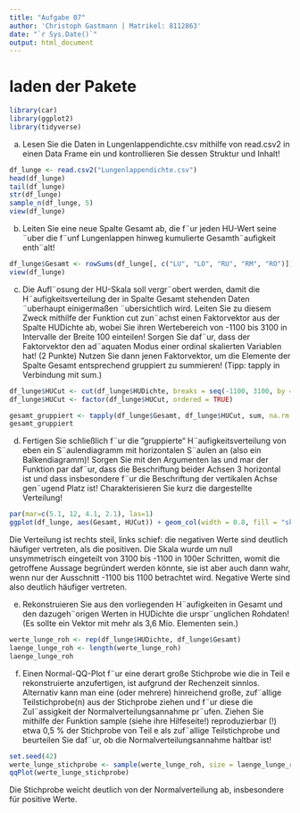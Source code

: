 ```yaml
---
title: "Aufgabe 07"
author: 'Christoph Gastmann | Matrikel: 8112863'
date: "`r Sys.Date()`"
output: html_document
---
```


# laden der Pakete
```r
library(car)
library(ggplot2)
library(tidyverse)
```

a) Lesen Sie die Daten in Lungenlappendichte.csv mithilfe von read.csv2 in einen Data
Frame ein und kontrollieren Sie dessen Struktur und Inhalt!

```r
df_lunge <- read.csv2("Lungenlappendichte.csv")
head(df_lunge)
tail(df_lunge)
str(df_lunge)
sample_n(df_lunge, 5)
view(df_lunge)
```
b) Leiten Sie eine neue Spalte Gesamt ab, die f¨ur jeden HU-Wert seine ¨uber die f¨unf Lungenlappen
hinweg kumulierte Gesamth¨aufigkeit enth¨alt!

```r
df_lunge$Gesamt <- rowSums(df_lunge[, c("LU", "LO", "RU", "RM", "RO")])
view(df_lunge)
```

c) Die Aufl¨osung der HU-Skala soll vergr¨obert werden, damit die H¨aufigkeitsverteilung der in Spalte Gesamt stehenden Daten ¨uberhaupt einigermaßen ¨ubersichtlich wird. Leiten Sie zu diesem Zweck mithilfe der Funktion cut zun¨achst einen Faktorvektor aus der Spalte HUDichte ab, wobei Sie ihren Wertebereich von -1100 bis 3100 in Intervalle der Breite 100 einteilen! Sorgen Sie daf¨ur, dass der Faktorvektor den ad¨aquaten Modus einer ordinal skalierten Variablen hat! (2 Punkte) Nutzen Sie dann jenen Faktorvektor, um die Elemente der Spalte Gesamt entsprechend gruppiert zu summieren! (Tipp: tapply in Verbindung mit sum.)

```r
df_lunge$HUCut <- cut(df_lunge$HUDichte, breaks = seq(-1100, 3100, by = 100), right = FALSE)
df_lunge$HUCut <- factor(df_lunge$HUCut, ordered = TRUE)

gesamt_gruppiert <- tapply(df_lunge$Gesamt, df_lunge$HUCut, sum, na.rm = TRUE)
gesamt_gruppiert
```

d) Fertigen Sie schließlich f¨ur die ”gruppierte“ H¨aufigkeitsverteilung von eben ein S¨aulendiagramm
mit horizontalen S¨aulen an (also ein Balkendiagramm)! Sorgen Sie mit den Argumenten las und mar der Funktion par daf¨ur, dass die Beschriftung beider Achsen 3 horizontal ist und dass insbesondere f¨ur die Beschriftung der vertikalen Achse gen¨ugend Platz ist! Charakterisieren Sie kurz die dargestellte Verteilung!

```r
par(mar=c(5.1, 12, 4.1, 2.1), las=1)
ggplot(df_lunge, aes(Gesamt, HUCut)) + geom_col(width = 0.8, fill = "skyblue") 
```
Die Verteilung ist rechts steil, links schief: die negativen Werte sind deutlich häufiger vertreten, als die positiven. Die Skala wurde um null unsymmetrisch eingeteilt von 3100 bis -1100 in 100er Schritten, womit die getroffene Aussage begründert werden könnte, sie ist aber auch dann wahr, wenn nur der Ausschnitt  -1100 bis 1100 betrachtet wird. Negative Werte sind also deutlich häufiger vertreten.

e) Rekonstruieren Sie aus den vorliegenden H¨aufigkeiten in Gesamt und den dazugeh¨origen Werten in HUDichte die urspr¨unglichen Rohdaten! (Es sollte ein Vektor mit mehr als 3,6 Mio. Elementen sein.)

```r
werte_lunge_roh <- rep(df_lunge$HUDichte, df_lunge$Gesamt) 
laenge_lunge_roh <- length(werte_lunge_roh)
laenge_lunge_roh
```

f) Einen Normal-QQ-Plot f¨ur eine derart große Stichprobe wie die in Teil e rekonstruierte
anzufertigen, ist aufgrund der Rechenzeit sinnlos. Alternativ kann man eine (oder mehrere)
hinreichend große, zuf¨allige Teilstichprobe(n) aus der Stichprobe ziehen und f¨ur diese
die Zul¨assigkeit der Normalverteilungsannahme pr¨ufen. Ziehen Sie mithilfe der Funktion
sample (siehe ihre Hilfeseite!) reproduzierbar (!) etwa 0,5 % der Stichprobe von Teil e
als zuf¨allige Teilstichprobe und beurteilen Sie daf¨ur, ob die Normalverteilungsannahme
haltbar ist!

```r

set.seed(42) 
werte_lunge_stichprobe <- sample(werte_lunge_roh, size = laenge_lunge_roh * 0.005)
qqPlot(werte_lunge_stichprobe)

```
Die Stichprobe weicht deutlich von der Normalverteilung ab, insbesondere für positive Werte.
